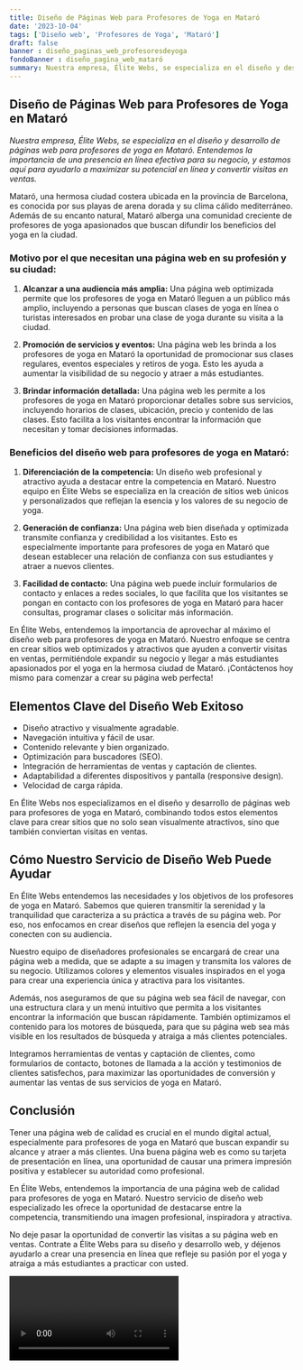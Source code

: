 ```yaml
---
title: Diseño de Páginas Web para Profesores de Yoga en Mataró
date: '2023-10-04'
tags: ['Diseño web', 'Profesores de Yoga', 'Mataró']
draft: false
banner : diseño_paginas_web_profesoresdeyoga
fondoBanner : diseño_pagina_web_mataró
summary: Nuestra empresa, Élite Webs, se especializa en el diseño y desarrollo de páginas web para profesores de yoga en Mataró. Entendemos la importancia de una presencia en línea efectiva para su negocio, y estamos aquí para ayudarlo a maximizar su potencial en línea y convertir visitas en ventas.
---
```


## Diseño de Páginas Web para Profesores de Yoga en Mataró

*Nuestra empresa, Élite Webs, se especializa en el diseño y desarrollo de páginas web para profesores de yoga en Mataró. Entendemos la importancia de una presencia en línea efectiva para su negocio, y estamos aquí para ayudarlo a maximizar su potencial en línea y convertir visitas en ventas.*

Mataró, una hermosa ciudad costera ubicada en la provincia de Barcelona, es conocida por sus playas de arena dorada y su clima cálido mediterráneo. Además de su encanto natural, Mataró alberga una comunidad creciente de profesores de yoga apasionados que buscan difundir los beneficios del yoga en la ciudad.

### Motivo por el que necesitan una página web en su profesión y su ciudad:

1. **Alcanzar a una audiencia más amplia:** Una página web optimizada permite que los profesores de yoga en Mataró lleguen a un público más amplio, incluyendo a personas que buscan clases de yoga en línea o turistas interesados en probar una clase de yoga durante su visita a la ciudad.

2. **Promoción de servicios y eventos:** Una página web les brinda a los profesores de yoga en Mataró la oportunidad de promocionar sus clases regulares, eventos especiales y retiros de yoga. Esto les ayuda a aumentar la visibilidad de su negocio y atraer a más estudiantes.

3. **Brindar información detallada:** Una página web les permite a los profesores de yoga en Mataró proporcionar detalles sobre sus servicios, incluyendo horarios de clases, ubicación, precio y contenido de las clases. Esto facilita a los visitantes encontrar la información que necesitan y tomar decisiones informadas.

### Beneficios del diseño web para profesores de yoga en Mataró:

1. **Diferenciación de la competencia:** Un diseño web profesional y atractivo ayuda a destacar entre la competencia en Mataró. Nuestro equipo en Élite Webs se especializa en la creación de sitios web únicos y personalizados que reflejan la esencia y los valores de su negocio de yoga.

2. **Generación de confianza:** Una página web bien diseñada y optimizada transmite confianza y credibilidad a los visitantes. Esto es especialmente importante para profesores de yoga en Mataró que desean establecer una relación de confianza con sus estudiantes y atraer a nuevos clientes.

3. **Facilidad de contacto:** Una página web puede incluir formularios de contacto y enlaces a redes sociales, lo que facilita que los visitantes se pongan en contacto con los profesores de yoga en Mataró para hacer consultas, programar clases o solicitar más información.

En Élite Webs, entendemos la importancia de aprovechar al máximo el diseño web para profesores de yoga en Mataró. Nuestro enfoque se centra en crear sitios web optimizados y atractivos que ayuden a convertir visitas en ventas, permitiéndole expandir su negocio y llegar a más estudiantes apasionados por el yoga en la hermosa ciudad de Mataró. ¡Contáctenos hoy mismo para comenzar a crear su página web perfecta!

<GifSeo />

<Cta />

## Elementos Clave del Diseño Web Exitoso

- Diseño atractivo y visualmente agradable.
- Navegación intuitiva y fácil de usar.
- Contenido relevante y bien organizado.
- Optimización para buscadores (SEO).
- Integración de herramientas de ventas y captación de clientes.
- Adaptabilidad a diferentes dispositivos y pantalla (responsive design).
- Velocidad de carga rápida.

En Élite Webs nos especializamos en el diseño y desarrollo de páginas web para profesores de yoga en Mataró, combinando todos estos elementos clave para crear sitios que no solo sean visualmente atractivos, sino que también conviertan visitas en ventas.

## Cómo Nuestro Servicio de Diseño Web Puede Ayudar

En Élite Webs entendemos las necesidades y los objetivos de los profesores de yoga en Mataró. Sabemos que quieren transmitir la serenidad y la tranquilidad que caracteriza a su práctica a través de su página web. Por eso, nos enfocamos en crear diseños que reflejen la esencia del yoga y conecten con su audiencia.

Nuestro equipo de diseñadores profesionales se encargará de crear una página web a medida, que se adapte a su imagen y transmita los valores de su negocio. Utilizamos colores y elementos visuales inspirados en el yoga para crear una experiencia única y atractiva para los visitantes.

Además, nos aseguramos de que su página web sea fácil de navegar, con una estructura clara y un menú intuitivo que permita a los visitantes encontrar la información que buscan rápidamente. También optimizamos el contenido para los motores de búsqueda, para que su página web sea más visible en los resultados de búsqueda y atraiga a más clientes potenciales.

Integramos herramientas de ventas y captación de clientes, como formularios de contacto, botones de llamada a la acción y testimonios de clientes satisfechos, para maximizar las oportunidades de conversión y aumentar las ventas de sus servicios de yoga en Mataró.

## Conclusión

Tener una página web de calidad es crucial en el mundo digital actual, especialmente para profesores de yoga en Mataró que buscan expandir su alcance y atraer a más clientes. Una buena página web es como su tarjeta de presentación en línea, una oportunidad de causar una primera impresión positiva y establecer su autoridad como profesional.

En Élite Webs, entendemos la importancia de una página web de calidad para profesores de yoga en Mataró. Nuestro servicio de diseño web especializado les ofrece la oportunidad de destacarse entre la competencia, transmitiendo una imagen profesional, inspiradora y atractiva.

No deje pasar la oportunidad de convertir las visitas a su página web en ventas. Contrate a Élite Webs para su diseño y desarrollo web, y déjenos ayudarlo a crear una presencia en línea que refleje su pasión por el yoga y atraiga a más estudiantes a practicar con usted.

<Video />

<CtaBot job='Profesores de Yoga' city='Mataró'/>

<Gmaps query='Mataró+españa+maps' />